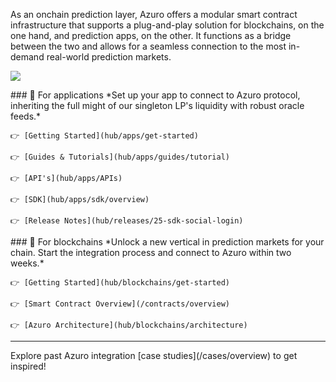 
<PageHeadline
  title="Developer Hub"
  subTitle=""
/>

As an onchain prediction layer, Azuro offers a modular smart contract infrastructure that supports a plug-and-play solution for blockchains, on the one hand, and prediction apps, on the other. It functions as a bridge between the two and allows for a seamless connection to the most in-demand real-world prediction markets. 

<Image
  src="images/hub/hub-main.png"
  width={2000}
  height={700}
/>

<div className="grid lg:grid-cols-2 gap-8 mt-1">
  <div>
    ### 🔮 For applications
    *Set up your app to connect to Azuro protocol, inheriting the full might of our singleton LP's liquidity with robust oracle feeds.*

    👉 [Getting Started](hub/apps/get-started)

    👉 [Guides & Tutorials](hub/apps/guides/tutorial)

    👉 [API's](hub/apps/APIs)

    👉 [SDK](hub/apps/sdk/overview)

    👉 [Release Notes](hub/releases/25-sdk-social-login)

  </div>
  <div>
    ### 🧩 For blockchains
    *Unlock a new vertical in prediction markets for your chain. Start the integration process and connect to Azuro within two weeks.*

    👉 [Getting Started](hub/blockchains/get-started)

    👉 [Smart Contract Overview](/contracts/overview)

    👉 [Azuro Architecture](hub/blockchains/architecture)

  </div>
</div>

---

<Callout type="feature">
  Explore past Azuro integration [case studies](/cases/overview) to get inspired!
</Callout>
